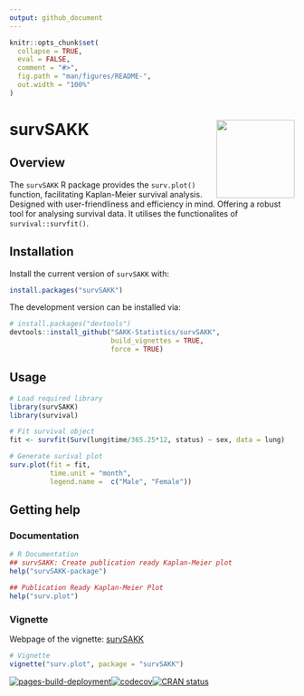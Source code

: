 ```yaml
---
output: github_document
---
```


<!-- README.md is generated from README.Rmd. Please edit that file -->

```r
knitr::opts_chunk$set(
  collapse = TRUE,
  eval = FALSE,
  comment = "#>",
  fig.path = "man/figures/README-",
  out.width = "100%"
)
```

# survSAKK <a href="https://sakk-statistics.github.io/survSAKK/"><img src="man/figures/logo.png" align="right" height="138"/></a>

## Overview

The `survSAKK` R package provides the `surv.plot()` function, facilitating Kaplan-Meier survival analysis. Designed with user-friendliness and efficiency in mind. Offering a robust tool for analysing survival data. It utilises the functionalites of `survival::survfit()`.

## Installation

Install the current version of `survSAKK` with:

```r
install.packages("survSAKK")
```

The development version can be installed via:

```r
# install.packages("devtools")
devtools::install_github("SAKK-Statistics/survSAKK",
                         build_vignettes = TRUE,
                         force = TRUE)
```

## Usage


```r
# Load required library
library(survSAKK)
library(survival)

# Fit survival object 
fit <- survfit(Surv(lung$time/365.25*12, status) ~ sex, data = lung)

# Generate surival plot
surv.plot(fit = fit, 
          time.unit = "month",
          legend.name =  c("Male", "Female"))
```


## Getting help

### Documentation

```r
# R Documentation
## survSAKK: Create publication ready Kaplan-Meier plot
help("survSAKK-package")

## Publication Ready Kaplan-Meier Plot
help("surv.plot")
```

### Vignette

Webpage of the vignette: [survSAKK](https://sakk-statistics.github.io/survSAKK/articles/surv.plot.html)

```r
# Vignette
vignette("surv.plot", package = "survSAKK")
```

[![pages-build-deployment](https://github.com/SAKK-Statistics/survSAKK/actions/workflows/pages/pages-build-deployment/badge.svg?branch=main)](https://github.com/SAKK-Statistics/survSAKK/actions/workflows/pages/pages-build-deployment)[![codecov](https://codecov.io/gh/SAKK-Statistics/survSAKK/branch/main/graph/badge.svg?token=7Q8ASW3OVM)](https://app.codecov.io/gh/SAKK-Statistics/survSAKK)[![CRAN status](https://www.r-pkg.org/badges/version/survSAKK)](https://CRAN.R-project.org/package=survSAKK)
 

